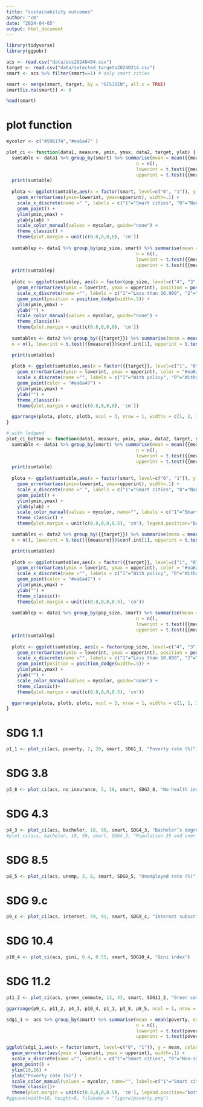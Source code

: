 ```yaml
---
title: "sustainability outcomes"
author: "cm"
date: "2024-04-05"
output: html_document
---
```


```r
library(tidyverse)
library(ggpubr)
```
```r
acs <- read.csv("data/acs20240404.csv")
target <- read.csv("data/selected_targets20240214.csv")
smart <- acs %>% filter(smart==1) # only smart cities
```

```r
smart <- merge(smart, target, by = "GISJOIN", all.x = TRUE)
smart[is.na(smart)] <- 0
```
```r
head(smart)
```
# plot function

```r
mycolor <- c("#596174","#ea6a47" )
```

```r
plot_ci <- function(data1, measure, ymin, ymax, data2, target, ylab) {
  sumtable <- data1 %>% group_by(smart) %>% summarise(mean = mean({{measure}}, na.rm=T), 
                                                n = n(),
                                                lowerint = t.test({{measure}})$conf.int[1], 
                                                upperint = t.test({{measure}})$conf.int[2],.groups = "drop")
  print(sumtable)
  
  plota <- ggplot(sumtable,aes(x = factor(smart, level=c("0", "1")), y = mean, color = as.factor(smart))) + 
    geom_errorbar(aes(ymin=lowerint, ymax=upperint), width=.1) + 
    scale_x_discrete(name =" ", labels = c("1"="Smart cities", "0"="Non-smart cities")) +
    geom_point() +
    ylim(ymin,ymax) +
    ylab(ylab) +
    scale_color_manual(values = mycolor, guide="none") +
    theme_classic() +
    theme(plot.margin = unit(c(0.8,0,0,0), 'cm'))
  
  sumtablep <- data1 %>% group_by(pop_size, smart) %>% summarise(mean = mean({{measure}}, na.rm=T), 
                                                n = n(),
                                                lowerint = t.test({{measure}})$conf.int[1], 
                                                upperint = t.test({{measure}})$conf.int[2], .groups = "drop")
  print(sumtablep)
  
  plotc <- ggplot(sumtablep, aes(x = factor(pop_size, level=c("4", "3", "2", "1")), y = mean, color = as.factor(smart))) + 
    geom_errorbar(aes(ymin = lowerint, ymax = upperint), position = position_dodge(width=.5), width=.1) + 
    scale_x_discrete(name ="", labels = c("1"="Less than 10,000", "2"="10,000 to 99,999", "3"="100,000 to 999,999", "4"="Pop. 1 million +")) +
    geom_point(position = position_dodge(width=.5)) +
    ylim(ymin,ymax) +
    ylab("") +
    scale_color_manual(values = mycolor, guide="none") +
    theme_classic()+
    theme(plot.margin = unit(c(0.8,0,0,0), 'cm'))
  
  sumtables <- data2 %>% group_by({{target}}) %>% summarise(mean = mean({{measure}}, na.rm=T),
  n = n(), lowerint = t.test({{measure}})$conf.int[1], upperint = t.test({{measure}})$conf.int[2], .groups = "drop")

  print(sumtables)
  
  plotb <- ggplot(sumtables,aes(x = factor({{target}}, level=c("1", "0")), y = mean)) + 
    geom_errorbar(aes(ymin = lowerint, ymax = upperint), color = "#ea6a47", width=.1) + 
    scale_x_discrete(name ="", labels = c("1"="With policy", "0"="Without policy")) +
    geom_point(color = "#ea6a47") +
    ylim(ymin,ymax) +
    ylab("") +
    theme_classic()+
    theme(plot.margin = unit(c(0.8,0,0,0), 'cm'))

  ggarrange(plota, plotc, plotb, ncol = 3, nrow = 1, widths = c(1, 2, 1) )
}
```

```r
# with ledgend
plot_ci_bottom <- function(data1, measure, ymin, ymax, data2, target, ylab) {
  sumtable <- data1 %>% group_by(smart) %>% summarise(mean = mean({{measure}}, na.rm=T), 
                                                n = n(),
                                                lowerint = t.test({{measure}})$conf.int[1], 
                                                upperint = t.test({{measure}})$conf.int[2],.groups = "drop")
  print(sumtable)
  
  plota <- ggplot(sumtable,aes(x = factor(smart, level=c("0", "1")), y = mean, color = as.factor(smart))) + 
    geom_errorbar(aes(ymin=lowerint, ymax=upperint), width=.1) + 
    scale_x_discrete(name =" ", labels = c("1"="Smart cities", "0"="Non-smart cities")) +
    geom_point() +
    ylim(ymin,ymax) +
    ylab(ylab) +
    scale_color_manual(values = mycolor, name="", labels = c("1"="Smart cities", "0"="Non-smart cities")) +
    theme_classic() +
    theme(plot.margin = unit(c(0.8,0,0,0.5), 'cm'), legend.position="bottom")

  sumtables <- data2 %>% group_by({{target}}) %>% summarise(mean = mean({{measure}}, na.rm=T),
  n = n(), lowerint = t.test({{measure}})$conf.int[1], upperint = t.test({{measure}})$conf.int[2], .groups = "drop")

  print(sumtables)
  
  plotb <- ggplot(sumtables,aes(x = factor({{target}}, level=c("1", "0")), y = mean)) + 
    geom_errorbar(aes(ymin = lowerint, ymax = upperint), color = "#ea6a47", width=.1) + 
    scale_x_discrete(name ="", labels = c("1"="With policy", "0"="Without policy")) +
    geom_point(color = "#ea6a47") +
    ylim(ymin,ymax) +
    ylab("") +
    theme_classic()+
    theme(plot.margin = unit(c(0.8,0,0,0.5), 'cm'))
  
  sumtablep <- data1 %>% group_by(pop_size, smart) %>% summarise(mean = mean({{measure}}, na.rm=T), 
                                                n = n(),
                                                lowerint = t.test({{measure}})$conf.int[1], 
                                                upperint = t.test({{measure}})$conf.int[2], .groups = "drop")
  print(sumtablep)
  
  plotc <- ggplot(sumtablep, aes(x = factor(pop_size, level=c("4", "3", "2", "1")), y = mean, color = as.factor(smart))) + 
    geom_errorbar(aes(ymin = lowerint, ymax = upperint), position = position_dodge(width=.5), width=.1) + 
    scale_x_discrete(name ="", labels = c("1"="Less than 10,000", "2"="10,000 to 99,999", "3"="100,000 to 999,999", "4"="Pop. 1 million +")) +
    geom_point(position = position_dodge(width=.5)) +
    ylim(ymin,ymax) +
    ylab("") +
    scale_color_manual(values = mycolor, guide="none") +
    theme_classic()+
    theme(plot.margin = unit(c(0.8,0,0,0.5), 'cm'))

  ggarrange(plota, plotb, plotc, ncol = 3, nrow = 1, widths = c(1, 1, 2) )
}
```

# SDG 1.1
```r
p1_1 <- plot_ci(acs, poverty, 7, 20, smart, SDG1_1, "Poverty rate (%)")
```


<!-- ```{r} -->
<!-- sdg1_1 <- acs %>% group_by(smart) %>% summarise(mean = mean(poverty, na.rm=T), -->
<!--                                                 n = n(), -->
<!--                                                 lowerint = t.test(poverty)$conf.int[1], -->
<!--                                                 upperint = t.test(poverty)$conf.int[2]) -->
<!-- ``` -->
<!-- ```{r} -->
<!-- sdg1_1 -->
<!-- ``` -->

<!-- ```{r} -->
<!-- # # manual calculation just to double check -->
<!-- # n <- length(smart$poverty) -->
<!-- # xbar <- mean(smart$poverty, na.rm=T) -->
<!-- # s <- sd(smart$poverty, na.rm = T) -->
<!-- # margin <- qt(0.975,df=n-1)*s/sqrt(n) #margin of error, 95% confidence interval -->
<!-- # lowerinterval <- xbar - margin -->
<!-- # upperinterval <- xbar + margin -->
<!-- # print(lowerinterval) -->
<!-- # print(upperinterval) -->
<!-- ``` -->


<!-- ```{r} -->
<!-- ggplot(sdg1_1,aes(x = as.factor(smart), y = mean, color = as.factor(smart))) + -->
<!--   geom_errorbar(aes(ymin = lowerint, ymax = upperint), width=.02) + -->
<!--   scale_x_discrete(name =" ", labels = c("1"="Smart cities", "0"="Non-smart cities")) + -->
<!--   geom_point() + -->
<!--   ylim(10,16) + -->
<!--   ylab("Poverty rate (%)") + -->
<!--   scale_color_manual(values = mycolor, name=" ", labels=c("1"="Smart cities", "0"="Non-smart cities")) + -->
<!--   theme_classic() -->
<!-- ``` -->
<!-- ```{r} -->
<!-- a <- ggplot(sdg1_1,aes(x = factor(smart, level=c("0", "1")), y = mean, color = as.factor(smart))) + -->
<!--   geom_errorbar(aes(ymin = lowerint, ymax = upperint), width=.1) + -->
<!--   scale_x_discrete(name =" ", labels = c("1"="Smart cities", "0"="Non-smart cities")) + -->
<!--   geom_point() + -->
<!--   ylim(9,18) + -->
<!--   ylab("Poverty rate (%)") + -->
<!--   scale_color_manual(values = mycolor, guide="none") + -->
<!--   theme_classic() + -->
<!--   theme(plot.margin = unit(c(0,0.1,0,0), 'lines')) -->
<!-- a -->
<!-- ``` -->

<!-- ```{r} -->
<!-- sdg1_1s <- smart %>% group_by(SDG1_1) %>% summarise(mean = mean(poverty, na.rm=T), -->
<!--                                                 n = n(), -->
<!--                                                 lowerint = t.test(poverty)$conf.int[1], -->
<!--                                                 upperint = t.test(poverty)$conf.int[2]) -->
<!-- b <- ggplot(sdg1_1s,aes(x = factor(SDG1_1, level=c("1", "0")), y = mean)) + -->
<!--   geom_errorbar(aes(ymin = lowerint, ymax = upperint), color = "#ea6a47", width=.1) + -->
<!--   scale_x_discrete(name =" ", labels = c("1"="With policy", "0"="Without policy")) + -->
<!--   geom_point(color = "#ea6a47") + -->
<!--   ylim(9,18) + -->
<!--   ylab("") + -->
<!--   theme_classic()+ -->
<!--   theme(plot.margin = unit(c(0,0.1,0,0), 'lines')) -->
<!-- b -->
<!-- ``` -->
<!-- ```{r} -->
<!-- sdg1_1p <- acs %>% group_by(pop_size, smart) %>% summarise(mean = mean(poverty, na.rm=T), -->
<!--                                                 n = n(), -->
<!--                                                 lowerint = t.test(poverty)$conf.int[1], -->
<!--                                                 upperint = t.test(poverty)$conf.int[2]) -->
<!-- c <- ggplot(sdg1_1p, aes(x = factor(pop_size, level=c("4", "3", "2", "1")), y = mean, color = as.factor(smart))) + -->
<!--   geom_errorbar(aes(ymin = lowerint, ymax = upperint), position = position_dodge(width=.5), width=.1) + -->
<!--   scale_x_discrete(name ="Population", labels = c("1"="less than 10,000", "2"="10,000 to 99,999", "3"="100,000 to 999,999", "4"="1 million or more")) + -->
<!--   geom_point(position = position_dodge(width=.5)) + -->
<!--   ylab("") + -->
<!--   scale_color_manual(values = mycolor, guide="none") + -->
<!--   theme_classic()+ -->
<!--   theme(plot.margin = unit(c(0,0.1,0,0), 'lines')) -->
<!-- c -->
<!-- ``` -->

<!-- ```{r} -->
<!-- ggarrange(a, b, c, ncol = 3, nrow = 1, widths = c(1, 1, 2) ) -->
<!-- ``` -->

# SDG 3.8
```r
p3_8 <- plot_ci(acs, no_insurance, 5, 18, smart, SDG3_8, "No health insurance (%)")
```
# SDG 4.3
```r
p4_3 <- plot_ci(acs, bachelor, 18, 50, smart, SDG4_3, "Bachelor’s degree + (%)")
#plot_ci(acs, bachelor, 18, 50, smart, SDG4_3, "Population 25 and over with a bachelor’s degree or higher (%)")
```

# SDG 8.5
```r
p8_5 <- plot_ci(acs, unemp, 3, 8, smart, SDG8_5, "Unemployed rate (%)")
```

# SDG 9.c
```r
p9_c <- plot_ci(acs, internet, 79, 91, smart, SDG9_c, "Internet subscription (%)")
```

# SDG 10.4
```r
p10_4 <- plot_ci(acs, gini, 0.4, 0.55, smart, SDG10_4, "Gini index")
```
# SDG 11.2
```r
p11_2 <- plot_ci(acs, green_commute, 13, 43, smart, SDG11_2, "Green commuting (%)")
```
```r
ggarrange(p9_c, p11_2, p4_3, p10_4, p1_1, p3_8, p8_5, ncol = 1, nrow = 7, labels = "auto", label.x = 0.97) %>% ggsave(width=10, height=13, filename = "figure/sdg_outcome.png")
```

```r
sdg1_1 <- acs %>% group_by(smart) %>% summarise(mean = mean(poverty, na.rm=T),
                                                n = n(),
                                                lowerint = t.test(poverty)$conf.int[1],
                                                upperint = t.test(poverty)$conf.int[2])
```

```r
ggplot(sdg1_1,aes(x = factor(smart, level=c("0", "1")), y = mean, color = as.factor(smart))) +
  geom_errorbar(aes(ymin = lowerint, ymax = upperint), width=.1) +
  scale_x_discrete(name ="", labels = c("1"="Smart cities", "0"="Non-smart cities")) +
  geom_point() +
  ylim(10,16) +
  ylab("Poverty rate (%)") +
  scale_color_manual(values = mycolor, name="", labels=c("1"="Smart cities", "0"="Non-smart cities")) +
  theme_classic()+
  theme(plot.margin = unit(c(0.8,0,0,0.5), 'cm'), legend.position="bottom")
#ggsave(width=10, height=8, filename = "figure/poverty.png")
```

